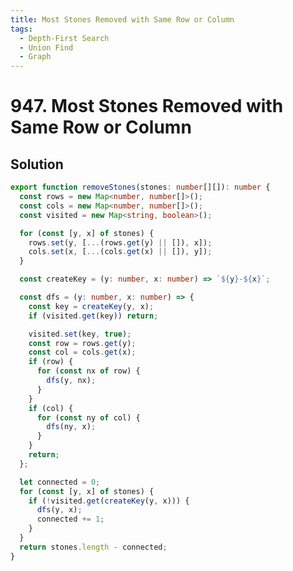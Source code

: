 ```yaml
---
title: Most Stones Removed with Same Row or Column
tags:
  - Depth-First Search
  - Union Find
  - Graph
---
```


# 947. Most Stones Removed with Same Row or Column

<Badges>
  <LevelBadge level="medium" />
  <TopicBadge name="Depth-First Search" slug="depth-first-search" />
  <TopicBadge name="Union Find" slug="union-find" />
  <TopicBadge name="Graph" slug="graph" />
</Badges>

## Solution

```typescript filename="solution.ts" copy
export function removeStones(stones: number[][]): number {
  const rows = new Map<number, number[]>();
  const cols = new Map<number, number[]>();
  const visited = new Map<string, boolean>();

  for (const [y, x] of stones) {
    rows.set(y, [...(rows.get(y) || []), x]);
    cols.set(x, [...(cols.get(x) || []), y]);
  }

  const createKey = (y: number, x: number) => `${y}-${x}`;

  const dfs = (y: number, x: number) => {
    const key = createKey(y, x);
    if (visited.get(key)) return;

    visited.set(key, true);
    const row = rows.get(y);
    const col = cols.get(x);
    if (row) {
      for (const nx of row) {
        dfs(y, nx);
      }
    }
    if (col) {
      for (const ny of col) {
        dfs(ny, x);
      }
    }
    return;
  };

  let connected = 0;
  for (const [y, x] of stones) {
    if (!visited.get(createKey(y, x))) {
      dfs(y, x);
      connected += 1;
    }
  }
  return stones.length - connected;
}
```

<ProblemLink
  codingSite="leetcode"
  href="https://leetcode.com/problems/most-stones-removed-with-same-row-or-column/"
  title="Most Stones Removed with Same Row or Column"
/>
